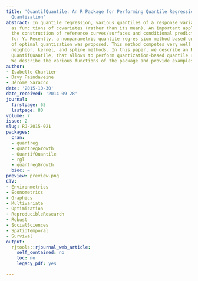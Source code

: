 ```yaml
---
title: 'QuantifQuantile: An R Package for Performing Quantile Regression Through Optimal
  Quantization'
abstract: In quantile regression, various quantiles of a response variable Y are modelled
  as func tions of covariates (rather than its mean). An important application is
  the construction of reference curves/surfaces and conditional prediction intervals
  for Y. Recently, a nonparametric quantile regres sion method based on the concept
  of optimal quantization was proposed. This method competes very well with k-nearest
  neighbor, kernel, and spline methods. In this paper, we describe an R package, called
  QuantifQuantile, that allows to perform quantization-based quantile regression.
  We describe the various functions of the package and provide examples.
author:
- Isabelle Charlier
- Davy Paindaveine
- Jérôme Saracco
date: '2015-10-30'
date_received: '2014-09-28'
journal:
  firstpage: 65
  lastpage: 80
volume: 7
issue: 2
slug: RJ-2015-021
packages:
  cran:
  - quantreg
  - quantregGrowth
  - QuantifQuantile
  - rgl
  - quantregGrowth
  bioc: ~
preview: preview.png
CTV:
- Environmetrics
- Econometrics
- Graphics
- Multivariate
- Optimization
- ReproducibleResearch
- Robust
- SocialSciences
- SpatioTemporal
- Survival
output:
  rjtools::rjournal_web_article:
    self_contained: no
    toc: no
    legacy_pdf: yes

---
```

